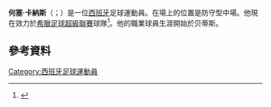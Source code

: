 {{noteTA
|G1=Football
|G2=uefa
|G3=EPL
}}

{{Infobox football biography
| name = 何塞·卡納斯<br />José Cañas
| image = Paok-spartak (16) canas(cropped).jpg
| caption = 
| fullname = José Alberto Cañas Ruiz-Herrera<ref>{{Cite web|url=http://www.premierleague.com/en-gb/news/news/2013-14/aug/premier-league-squad-numbers-seasons-2013-14.html|title=Barclays Premier League squad numbers 2013/14|publisher=[[Premier_League|Premier League]]|date=16 August 2013|accessdate=17 August 2013|dead-url=yes|archiveurl=https://web.archive.org/web/20130821225359/http://www.premierleague.com/en-gb/news/news/2013-14/aug/premier-league-squad-numbers-seasons-2013-14.html|archivedate=2013-08-21}}</ref>
| birth_date = {{birth date and age|1987|5|27|df=y}}
| birth_place = [[西班牙|西班牙]][[赫雷斯-德拉弗龙特拉|赫雷斯]]
| height = {{convert|1.77|m|ftin|0|abbr=on}}
| position = [[中場|中場]]
| currentclub = {{le|Ionikos F.C.||Ionikos}}
| clubnumber = 87
| youthyears1 = | youthclubs1 = Roteña
| youthyears2 = 2004–2005 | youthclubs2 = Betis
| years1 = 2005–2007 | clubs1 = Betis C | caps1 = 51 | goals1 = 6
| years2 = 2006–2010 | clubs2 = Betis B | caps2 = 97 | goals2 = 4
| years3 = 2009–2013 | clubs3 = [[皇家贝蒂斯足球俱乐部|贝蒂斯]] | caps3 = 66 | goals3 = 0
| years4 = 2013–2014 | clubs4 = [[斯旺西城足球俱乐部|斯旺西]] | caps4 = 23 | goals4 = 0
| years5 = 2014–2016 | clubs5 = [[皇家西班牙人體育俱樂部|西班牙人]] | caps5 = 42 | goals5 = 0
| years6 = 2016–2019 | clubs6 = [[PAOK足球俱乐部|PAOK]] | caps6 = 55 | goals6 = 1
| years7 = 2019–2020 | clubs7 = [[贝尔格莱德红星足球俱乐部|贝尔格莱德红星]] | caps7 = 9 | goals7 = 1
| years8 = 2021 | clubs8 = [[巴利阿里競技體育會|巴利阿里競技]] | caps8 = 7 | goals8 = 0
| years9 = 2021– | clubs9 = {{le|Ionikos F.C.||Ionikos}} | caps9 = 7 | goals9 = 0
| totalcaps = | totalgoals = 
| club-update = 26 October 2019
| medaltemplates =
}}

'''何塞·卡納斯'''（{{lang-es|José Cañas}}；{{bd|1987年|5月27日}}）是一位[[西班牙|西班牙]]足球運動員。在場上的位置是防守型中場。他現在效力於[[希臘足球超級聯賽|希臘足球超級聯賽]]球隊{{le|Ionikos F.C.||Ionikos}}<ref>{{cite web|url=http://www.swanseacity.net/news/article/canas-espanyol-1889769.aspx|title=Canas joins Espanyol|publisher=Swansea City|date=1 September 2014|accessdate=1 September 2014|archive-url=https://web.archive.org/web/20150521184011/http://www.swanseacity.net//news/article/canas-espanyol-1889769.aspx|archive-date=2015-05-21|dead-url=yes}}</ref>。他的職業球員生涯開始於贝蒂斯。

==參考資料==
{{Reflist}}

{{DEFAULTSORT: Cañas, Jose}}
[[Category:西班牙足球運動員|Category:西班牙足球運動員]]